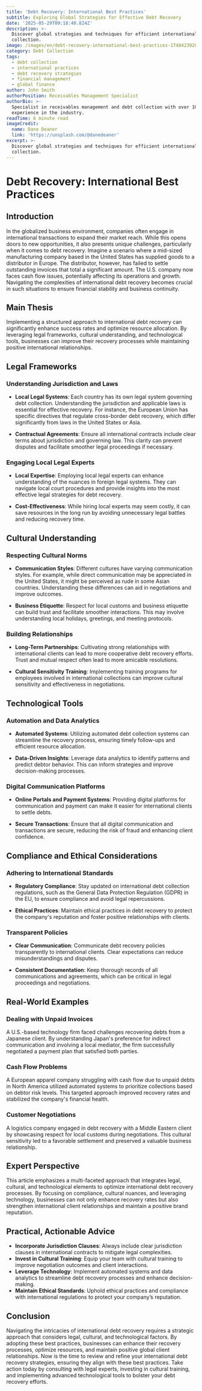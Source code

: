 ```yaml
---
title: 'Debt Recovery: International Best Practices'
subtitle: Exploring Global Strategies for Effective Debt Recovery
date: '2025-05-29T09:18:40.824Z'
description: >-
  Discover global strategies and techniques for efficient international debt
  collection.
image: /images/en/debt-recovery-international-best-practices-1748423920524.jpg
category: Debt Collection
tags:
  - debt collection
  - international practices
  - debt recovery strategies
  - financial management
  - global finance
author: John Smith
authorPosition: Receivables Management Specialist
authorBio: >-
  Specialist in receivables management and debt collection with over 10 years of
  experience in the industry.
readTime: 6 minute read
imageCredit:
  name: Dane Deaner
  link: 'https://unsplash.com/@danedeaner'
excerpt: >-
  Discover global strategies and techniques for efficient international debt
  collection.
---
```

# Debt Recovery: International Best Practices

## Introduction

In the globalized business environment, companies often engage in international transactions to expand their market reach. While this opens doors to new opportunities, it also presents unique challenges, particularly when it comes to debt recovery. Imagine a scenario where a mid-sized manufacturing company based in the United States has supplied goods to a distributor in Europe. The distributor, however, has failed to settle outstanding invoices that total a significant amount. The U.S. company now faces cash flow issues, potentially affecting its operations and growth. Navigating the complexities of international debt recovery becomes crucial in such situations to ensure financial stability and business continuity.

## Main Thesis

Implementing a structured approach to international debt recovery can significantly enhance success rates and optimize resource allocation. By leveraging legal frameworks, cultural understanding, and technological tools, businesses can improve their recovery processes while maintaining positive international relationships.

## Legal Frameworks

### Understanding Jurisdiction and Laws

- **Local Legal Systems**: Each country has its own legal system governing debt collection. Understanding the jurisdiction and applicable laws is essential for effective recovery. For instance, the European Union has specific directives that regulate cross-border debt recovery, which differ significantly from laws in the United States or Asia.
  
- **Contractual Agreements**: Ensure all international contracts include clear terms about jurisdiction and governing law. This clarity can prevent disputes and facilitate smoother legal proceedings if necessary.

### Engaging Local Legal Experts

- **Local Expertise**: Employing local legal experts can enhance understanding of the nuances in foreign legal systems. They can navigate local court procedures and provide insights into the most effective legal strategies for debt recovery.

- **Cost-Effectiveness**: While hiring local experts may seem costly, it can save resources in the long run by avoiding unnecessary legal battles and reducing recovery time.

## Cultural Understanding

### Respecting Cultural Norms

- **Communication Styles**: Different cultures have varying communication styles. For example, while direct communication may be appreciated in the United States, it might be perceived as rude in some Asian countries. Understanding these differences can aid in negotiations and improve outcomes.

- **Business Etiquette**: Respect for local customs and business etiquette can build trust and facilitate smoother interactions. This may involve understanding local holidays, greetings, and meeting protocols.

### Building Relationships

- **Long-Term Partnerships**: Cultivating strong relationships with international clients can lead to more cooperative debt recovery efforts. Trust and mutual respect often lead to more amicable resolutions.

- **Cultural Sensitivity Training**: Implementing training programs for employees involved in international collections can improve cultural sensitivity and effectiveness in negotiations.

## Technological Tools

### Automation and Data Analytics

- **Automated Systems**: Utilizing automated debt collection systems can streamline the recovery process, ensuring timely follow-ups and efficient resource allocation.

- **Data-Driven Insights**: Leverage data analytics to identify patterns and predict debtor behavior. This can inform strategies and improve decision-making processes.

### Digital Communication Platforms

- **Online Portals and Payment Systems**: Providing digital platforms for communication and payment can make it easier for international clients to settle debts.

- **Secure Transactions**: Ensure that all digital communication and transactions are secure, reducing the risk of fraud and enhancing client confidence.

## Compliance and Ethical Considerations

### Adhering to International Standards

- **Regulatory Compliance**: Stay updated on international debt collection regulations, such as the General Data Protection Regulation (GDPR) in the EU, to ensure compliance and avoid legal repercussions.

- **Ethical Practices**: Maintain ethical practices in debt recovery to protect the company's reputation and foster positive relationships with clients.

### Transparent Policies

- **Clear Communication**: Communicate debt recovery policies transparently to international clients. Clear expectations can reduce misunderstandings and disputes.

- **Consistent Documentation**: Keep thorough records of all communications and agreements, which can be critical in legal proceedings and negotiations.

## Real-World Examples

### Dealing with Unpaid Invoices

A U.S.-based technology firm faced challenges recovering debts from a Japanese client. By understanding Japan's preference for indirect communication and involving a local mediator, the firm successfully negotiated a payment plan that satisfied both parties.

### Cash Flow Problems

A European apparel company struggling with cash flow due to unpaid debts in North America utilized automated systems to prioritize collections based on debtor risk levels. This targeted approach improved recovery rates and stabilized the company's financial health.

### Customer Negotiations

A logistics company engaged in debt recovery with a Middle Eastern client by showcasing respect for local customs during negotiations. This cultural sensitivity led to a favorable settlement and preserved a valuable business relationship.

## Expert Perspective

This article emphasizes a multi-faceted approach that integrates legal, cultural, and technological elements to optimize international debt recovery processes. By focusing on compliance, cultural nuances, and leveraging technology, businesses can not only enhance recovery rates but also strengthen international client relationships and maintain a positive brand reputation.

## Practical, Actionable Advice

- **Incorporate Jurisdiction Clauses**: Always include clear jurisdiction clauses in international contracts to mitigate legal complexities.
- **Invest in Cultural Training**: Equip your team with cultural training to improve negotiation outcomes and client interactions.
- **Leverage Technology**: Implement automated systems and data analytics to streamline debt recovery processes and enhance decision-making.
- **Maintain Ethical Standards**: Uphold ethical practices and compliance with international regulations to protect your company’s reputation.

## Conclusion

Navigating the intricacies of international debt recovery requires a strategic approach that considers legal, cultural, and technological factors. By adopting these best practices, businesses can enhance their recovery processes, optimize resources, and maintain positive global client relationships. Now is the time to review and refine your international debt recovery strategies, ensuring they align with these best practices. Take action today by consulting with legal experts, investing in cultural training, and implementing advanced technological tools to bolster your debt recovery efforts.
